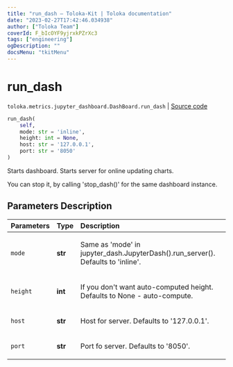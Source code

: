 ```yaml
---
title: "run_dash — Toloka-Kit | Toloka documentation"
date: "2023-02-27T17:42:46.034938"
author: ["Toloka Team"]
coverId: F_bIcOYF9yjrxkPZrXc3
tags: ["engineering"]
ogDescription: ""
docsMenu: "tkitMenu"
---
```


# run_dash
`toloka.metrics.jupyter_dashboard.DashBoard.run_dash` | [Source code](https://github.com/Toloka/toloka-kit/blob/v1.1.4/src/metrics/jupyter_dashboard.py#L332)

```python
run_dash(
    self,
    mode: str = 'inline',
    height: int = None,
    host: str = '127.0.0.1',
    port: str = '8050'
)
```

Starts dashboard. Starts server for online updating charts.

You can stop it, by calling 'stop_dash()' for the same dashboard instance.

## Parameters Description

| Parameters | Type | Description |
| :----------| :----| :-----------|
`mode`|**str**|<p>Same as &#x27;mode&#x27; in jupyter_dash.JupyterDash().run_server(). Defaults to &#x27;inline&#x27;.</p>
`height`|**int**|<p>If you don&#x27;t want auto-computed height. Defaults to None - auto-compute.</p>
`host`|**str**|<p>Host for server. Defaults to &#x27;127.0.0.1&#x27;.</p>
`port`|**str**|<p>Port fo server. Defaults to &#x27;8050&#x27;.</p>